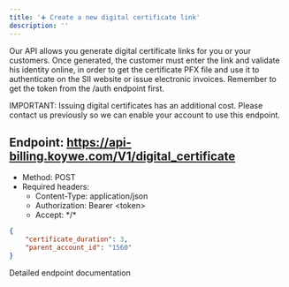 ```yaml
---
title: '➕ Create a new digital certificate link'
description: ''
---
```


Our API allows you generate digital certificate links for you or your customers. Once generated, the customer must enter
the link and validate his identity online, in order to get the certificate PFX file and use it to authenticate on the SII
website or issue electronic invoices. Remember to get the token from the /auth endpoint first.

IMPORTANT: Issuing digital certificates has an additional cost. Please contact us previously so we can enable your account to
use this endpoint.


## Endpoint: https://api-billing.koywe.com/V1/digital_certificate
* Method: POST
* Required headers:
  * Content-Type: application/json
  * Authorization: Bearer \<token\>
  * Accept: \*/\*

```json
{
    "certificate_duration": 3,
    "parent_account_id": "1560"
}
```


<CardGroup cols={1}>
    <Card
        title="API Reference POST /digital_certificate"
        icon="terminal"
        href="/api-reference/endpoint/create-a-new-digital-certificate-link"
    >
        Detailed endpoint documentation
    </Card>
</CardGroup>
